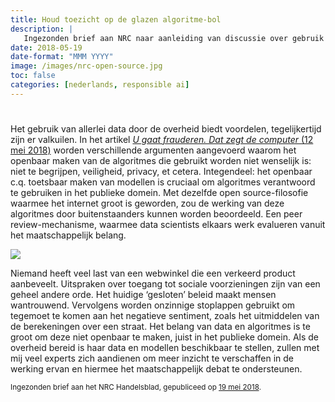 ```yaml
---
title: Houd toezicht op de glazen algoritme-bol
description: |
   Ingezonden brief aan NRC naar aanleiding van discussie over gebruik van algoritmes voor opsporing van fraude.
date: 2018-05-19
date-format: "MMM YYYY"
image: /images/nrc-open-source.jpg
toc: false
categories: [nederlands, responsible ai]
---
```


#

::: {.grid}
::: {.g-col-8}
Het gebruik van allerlei data door de overheid biedt voordelen, tegelijkertijd zijn er valkuilen. In het artikel [_U gaat frauderen. Dat zegt de computer_ (12 mei 2018)](https://www.nrc.nl/nieuws/2018/05/11/u-gaat-frauderen-dat-zegt-de-computer-a1602684) worden verschillende argumenten aangevoerd waarom het openbaar maken van de algoritmes die gebruikt worden niet wenselijk is: niet te begrijpen, veiligheid, privacy, et cetera. Integendeel: het openbaar c.q. toetsbaar maken van modellen is cruciaal om algoritmes verantwoord te gebruiken in het publieke domein. Met dezelfde open source-filosofie waarmee het internet groot is geworden, zou de werking van deze algoritmes door buitenstaanders kunnen worden beoordeeld. Een peer review-mechanisme, waarmee data scientists elkaars werk evalueren vanuit het maatschappelijk belang.
:::
::: {.g-col-4}
![](/images/nrc-open-source.jpg)
:::
:::
Niemand heeft veel last van een webwinkel die een verkeerd product aanbeveelt. Uitspraken over toegang tot sociale voorzieningen zijn van een geheel andere orde. Het huidige ‘gesloten’ beleid maakt mensen wantrouwend. Vervolgens worden onzinnige stoplappen gebruikt om tegemoet te komen aan het negatieve sentiment, zoals het uitmiddelen van de berekeningen over een straat. Het belang van data en algoritmes is te groot om deze niet openbaar te maken, juist in het publieke domein. Als de overheid bereid is haar data en modellen beschikbaar te stellen, zullen met mij veel experts zich aandienen om meer inzicht te verschaffen in de werking ervan en hiermee het maatschappelijk debat te ondersteunen.

<small class="text-muted">Ingezonden brief aan het NRC Handelsblad, gepubliceed op <a href=https://www.nrc.nl/nieuws/2018/05/19/brieven-a1603511#/handelsblad/2018/05/19/#210/>19 mei 2018</a>.</small>


